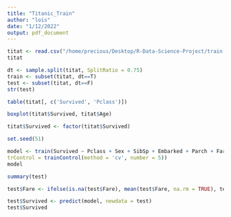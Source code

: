 ```yaml
---
title: "Titanic_Train"
author: "lois"
date: "1/12/2022"
output: pdf_document
---
```


```r
titat <- read.csv("/home/precious/Desktop/R-Data-Science-Project/train.csv")
titat
```
```r
dt <- sample.split(titat, SplitRatio = 0.75)
train <- subset(titat, dt==T)
test <- subset(titat, dt==F)
str(test)
```
```r
table(titat[, c('Survived', 'Pclass')])
```
```r
boxplot(titat$Survived, titat$Age)
```
```r
titat$Survived <- factor(titat$Survived)
```
```r
set.seed(51)
```
```r
model <- train(Survived ~ Pclass + Sex + SibSp + Embarked + Parch + Fare, data = train, method = 'rf',
trControl = trainControl(method = 'cv', number = 5))
model
```
```r
summary(test)
```
```r
test$Fare <- ifelse(is.na(test$Fare), mean(test$Fare, na.rm = TRUE), test$Fare)
```
```r
test$Survived <- predict(model, newdata = test)
test$Survived
```